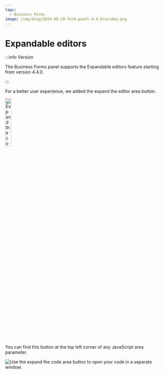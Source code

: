 ```yaml
---
tags:
  - Business Forms
image: /img/blog/2024-08-29-form-panel-4.4.0/window.png
---
```



# Expandable editors

:::info Version

The Business Forms panel supports the Expandable editors feature starting from version 4.4.0.

:::

For a better user experience, we added the expand the editor area button.

<Image
  title="Expand the code area button."
  src="/img/blog/2024-08-26-dynamictext-panel-5.3.0/button.png"
  width="20%"
/>

You can find this button at the top left corner of any JavaScript area parameter.

<Image
  title="Use the expand the code area button to open your code in a separate window."
  src="/img/blog/2024-08-29-form-panel-4.4.0/window.png"
/>

